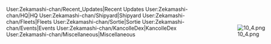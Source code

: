 <div style="position: fixed; top: 100px; right: 0px;">[[File:10 4.png]]</div>

<tabview>

User:Zekamashi-chan/Recent_Updates|Recent Updates
User:Zekamashi-chan/HQ|HQ
User:Zekamashi-chan/Shipyard|Shipyard
User:Zekamashi-chan/Fleets|Fleets
User:Zekamashi-chan/Sortie|Sortie
User:Zekamashi-chan/Events|Events
User:Zekamashi-chan/KancolleDex|KancolleDex
User:Zekamashi-chan/Miscellaneous|Miscellaneous

</tabview>